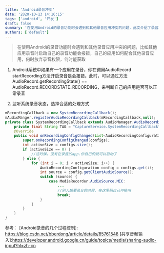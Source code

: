 ```yaml
---
title: 'Android录音冲突'
date: '2020-10-13 14:16:15'
tags: ['android', '开发']
draft: false
summary: '在使用Android的录音功能时会遇到和其他录音应用冲突的问题，此文介绍了录音状态的获取和判断方法'
authors: ['default']
---
```


> 在使用Android的录音功能时会遇到和其他录音应用冲突的问题，比如其他应用录音时启动自己的录音功能会报错，自己的应用如何配合其他录音应用，何时放弃录音权限，何时能获取

1. Android系统中如果有一个应用在录音，你在调用AudioRecord startRecording方法开启录音是会报错，此时，可以通过方法AudioRecord.getRecordingState() == AudioRecord.RECORDSTATE_RECORDING，来判断自己的应用是否可以正常录音

2. 监听系统录音状态，选择合适的处理方式

```java
mRecordingCallback = new SystemRecordingCallback();
mAudioManger.registerAudioRecordingCallback(mRecordingCallback,null);
private class SystemRecordingCallback extends AudioManager.AudioRecordingCallback {
    private final String TAG = "CaptureService.SystemRecordingCallback";
    @Override
    public void onRecordingConfigChanged(List<AudioRecordingConfiguration> configs) {
        super.onRecordingConfigChanged(configs);
        int activeSize = configs.size();
        if (activeSize == 0) {
            //这时候，没有在录音的app.你自己的就可以启动了
        } else {
            for (int i = 0; i < activeSize; i++) {
                AudioRecordingConfiguration config = configs.get(i);
                int source = config.getClientAudioSource();
                switch (source) {
                    case MediaRecorder.AudioSource.MIC:
                        ...
                        //别人想要录音的时候，在这里把自己停掉吧
                        break;
                }
            }
        }
    }
}
```

参考：
[Android录音的几个过程控制]: https://blog.csdn.net/bberdong/article/details/85761548
[共享音频输入]:https://developer.android.google.cn/guide/topics/media/sharing-audio-input?hl=zh-cn
